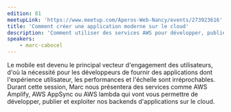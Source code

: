 ```yaml
---
edition: 81
meetupLink: 'https://www.meetup.com/Aperos-Web-Nancy/events/273923616'
title: 'Comment créer une application moderne sur le cloud'
description: 'Comment utiliser des services AWS pour développer, publier et exploiter des backends d'applications sur le cloud.'
speakers:
    - marc-cabocel
---
```


Le mobile est devenu le principal vecteur d'engagement des utilisateurs, d'où la nécessité pour les développeurs de fournir des applications dont l'expérience utilisateur, les performances et l'échelle sont irréprochables. Durant cette session, Marc nous présentera des services comme AWS Amplify, AWS AppSync ou AWS lambda qui vont vous permettre de développer, publier et exploiter nos backends d'applications sur le cloud.

